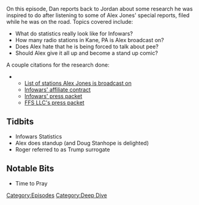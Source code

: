 {{Episode
    | title           = Research and Stand Up
    | caption         = [https://knowledgefight.libsyn.com/knowledge-fight-research-and-stand-up Listen to this episode on Libsyn]
    | episodeNumber   = 4
    | length          = 01:28:05
    | airDate         = January 18, 2017
    | episodeType     = [[:Category:Deep Dive|Deep Dive]]
    | appearance      = [[Doug Stanhope]], [[Roger Stone]]
    | previousEpisode = [[3: The Secret of 2017]]
    | nextEpisode     = [[5: January 19, 2017]]
}}

{{Stub}}

On this episode, Dan reports back to Jordan about some research he was inspired to do after listening to some of Alex Jones' special reports, filed while he was on the road.  Topics covered include:

*What do statistics really look like for Infowars?
*How many radio stations in Kane, PA is Alex broadcast on?
*Does Alex hate that he is being forced to talk about pee?
*Should Alex give it all up and become a stand up comic?

A couple citations for the research done:

**[http://www.gcnlive.com/programs/alexJones/affiliateList.pdf List of stations Alex Jones is broadcast on]
**[http://static.infowars.com/partners/SatContract.pdf Infowars' affiliate contract]
**[http://static.infowars.com/partners/MediaKit2016.pdf Infowars' press packet]
**[http://static.infowars.com/ads/mediakit_public.pdf FFS LLC's press packet]

==Tidbits==

*Infowars Statistics
*Alex does standup (and Doug Stanhope is delighted)
*Roger referred to as Trump surrogate

==Notable Bits==

*Time to Pray

[[Category:Episodes]]
[[Category:Deep Dive]]
